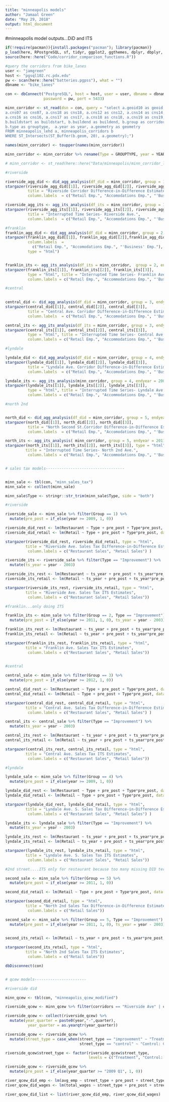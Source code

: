 ```yaml
---
title: "minneapolis models"
author: "Jamaal Green"
date: "May 29, 2018"
output: html_document
---
```


#minneapolis model outputs...DiD and ITS

```r

if(!require(pacman)){install.packages("pacman"); library(pacman)}
p_load(here, RPostgreSQL, sf, tidyr, ggplot2, ggthemes, dplyr, dbplyr, stargazer,cowplot)
source(here::here("Code/corridor_comparison_functions.R"))

#query the corridors from bike_lanes
user <- "jamgreen"
host <- "pgsql102.rc.pdx.edu"
pw <- scan(here::here("batteries.pgpss"), what = "")
dbname <- "bike_lanes"

con <- dbConnect("PostgreSQL", host = host, user = user, dbname = dbname, 
                 password = pw, port = 5433)

minn_corridor <- st_read(dsn = con, query = "select a.geoid10 as geoid, a.c000 as c000,
a.cns07 as cns07, a.cns18 as cns18, a.cns12 as cns12, a.cns14 as cns14, a.cns15 as cns15, 
a.cns16 as cns16, a.cns17 as cns17, a.cns18 as cns18, a.cns19 as cns19, b.name as Name, 
b.buildstart as buildstart, b.buildend as buildend, b.group as corridor_group, 
b.type as grouptype,  a.year as year, a.geometry as geometry
FROM minneapolis_lehd a, minneapolis_corridors b
WHERE ST_Intersects(ST_Buffer(b.geom, 20), a.geometry);")

names(minn_corridor) <- toupper(names(minn_corridor)) 

minn_corridor <- minn_corridor %>% rename(Type = GROUPTYPE, year = YEAR, Group = CORRIDOR_GROUP)

# minn_corridor <- st_read(here::here("Data/minneapolis/minn_corridor_lehd_wgs84.geojson"))

#riverside

riverside_agg_did <- did_agg_analysis(df_did = minn_corridor, group = 1, endyear = 2009)
stargazer(riverside_agg_did[[1]], riverside_agg_did[[2]], riverside_agg_did[[3]], 
          title = "Riverside Corridor Difference-in-Difference Estimates", 
          column.labels  = c("Retail Emp.", "Accomodations Emp.", "'Business' Emp."), type = "html")

riverside_agg_its <- agg_its_analysis(df_its = minn_corridor, group = 1, endyear = 2009)
stargazer(riverside_agg_its[[1]], riverside_agg_its[[2]], riverside_agg_its[[3]], type = "html", 
          title = "Interrupted Time Series- Riverside Ave.", 
          column.labels  = c("Retail Emp.", "Accomodations Emp.", "'Business' Emp."))

#franklin
franklin_agg_did <- did_agg_analysis(df_did = minn_corridor, group = 2, endyear = 2011)
stargazer(franklin_agg_did[[1]], franklin_agg_did[[2]],franklin_agg_did[[3]],         title = "Franklin Ave. Corridor Difference-in-Difference Estimates", 
          column.labels  = 
            c("Retail Emp.", "Accomodations Emp.", "'Business' Emp."), 
          type = "html")


franklin_its <- agg_its_analysis(df_its = minn_corridor,  group = 2, endyear = 2011)
stargazer(franklin_its[[1]], franklin_its[[2]], franklin_its[[3]], 
          type = "html", title = "Interrupted Time Series- Franklin Ave.", 
          column.labels = c("Retail Emp.", "Accommodations Emp.", "'Business' Emp."))

#central
 

central_did <- did_agg_analysis(df_did = minn_corridor, group = 3, endyear = 2012)
stargazer(central_did[[1]], central_did[[2]], central_did[[3]], 
          title = "Central Ave. Corridor Difference-in-Difference Estimates", 
          column.labels  = c("Retail Emp.", "Accomodations Emp.", "'Business' Emp."), type = "html")

central_its <- agg_its_analysis(df_its = minn_corridor, group = 3, endyear = 2012)
stargazer(central_its[[1]], central_its[[2]], central_its[[3]], 
          type = "html", title = "Interrupted Time Series- Central Ave.", 
          column.labels = c("Retail Emp.", "Accommodations Emp.", "'Business' Emp."))

#lyndale

lyndale_did <- did_agg_analysis(df_did = minn_corridor, group = 4, endyear = 2009)
stargazer(lyndale_did[[1]], lyndale_did[[2]], lyndale_did[[3]], 
          title = "Lyndale Ave. Corridor Difference-in-Difference Estimates", 
          column.labels  = c("Retail Emp.", "Accomodations Emp.", "'Business' Emp."), type = "html")

lyndale_its <- agg_its_analysis(minn_corridor, group = 4, endyear = 2009)
stargazer(lyndale_its[[1]], lyndale_its[[2]], lyndale_its[[3]], 
          type = "html", title = "Interrupted Time Series- Lyndale Ave.", 
          column.labels = c("Retail Emp.", "Accommodations Emp.", "'Business' Emp."))

#north 2nd


north_did <- did_agg_analysis(df_did = minn_corridor, group = 5, endyear = 2011)
stargazer(north_did[[1]], north_did[[2]], north_did[[3]], 
          title = "North Second St.Corridor Difference-in-Difference Estimates", 
          column.labels  = c("Retail Emp.", "Accomodations Emp.", "'Business' Emp."), type = "html")

north_its <- agg_its_analysis( minn_corridor, group = 5, endyear = 2011)
stargazer(north_its[[1]], north_its[[2]], north_its[[3]], type = "html",
         title = "Interrupted Time Series- North 2nd Ave.", 
          column.labels = c("Retail Emp.", "Accommodations Emp.", "'Business' Emp.") )


# sales tax models-----------------------------------


minn_sale <- tbl(con, "minn_sales_tax")
minn_sale <- collect(minn_sale)

minn_sale$Type <- stringr::str_trim(minn_sale$Type, side = "both")

#riverside

riverside_sale <- minn_sale %>% filter(Group == 1) %>% 
  mutate(pre_post = if_else(year >= 2009, 1, 0))

riverside_did_rest <- lm(Restaurant ~ Type + pre_post + Type*pre_post, data = riverside_sale)
riverside_did_retail <- lm(Retail ~ Type + pre_post + Type*pre_post, data = riverside_sale)

stargazer(riverside_did_rest, riverside_did_retail, type = "html",
         title = "Riverside Ave. Sales Tax Difference-in-Difference Estimates", 
          column.labels = c("Restaurant Sales", "Retail Sales") )

riverside_its <- riverside_sale %>% filter(Type == "Improvement") %>% 
  mutate(ts_year = year - 2003)

riverside_its_rest <- lm(Restaurant ~ ts_year + pre_post + ts_year*pre_post, data = riverside_its)
riverside_its_retail <- lm(Retail ~ ts_year + pre_post + ts_year*pre_post, data = riverside_its)

stargazer(riverside_its_rest, riverside_its_retail, type = "html",
         title = "Riverside Ave. Sales Tax ITS Estimates", 
          column.labels = c("Restaurant Sales", "Retail Sales"))

#franklin...only doing ITS

franklin_its <- minn_sale %>% filter(Group == 2, Type == "Improvement") %>% 
  mutate(pre_post = if_else(year >= 2011, 1, 0), ts_year = year - 2003)

franklin_its_rest <- lm(Restaurant ~ ts_year + pre_post + ts_year*pre_post, data = franklin_its)
franklin_its_retail <- lm(Retail ~ ts_year + pre_post + ts_year*pre_post, data = franklin_its)

stargazer(franklin_its_rest, franklin_its_retail, type = "html",
         title = "Franklin Ave. Sales Tax ITS Estimates", 
          column.labels = c("Restaurant Sales", "Retail Sales"))
  

#central

central_sale <- minn_sale %>% filter(Group == 3) %>% 
  mutate(pre_post = if_else(year >= 2012, 1, 0))

central_did_rest <- lm(Restaurant ~ Type + pre_post + Type*pre_post, data = central_sale)
central_did_retail <- lm(Retail ~ Type + pre_post + Type*pre_post, data = central_sale)

stargazer(central_did_rest, central_did_retail, type = "html",
         title = "Central Ave. Sales Tax Difference-in-Difference Estimates", 
          column.labels = c("Restaurant Sales", "Retail Sales") )

central_its <- central_sale %>% filter(Type == "Improvement") %>% 
  mutate(ts_year = year - 2003)

central_its_rest <- lm(Restaurant ~ ts_year + pre_post + ts_year*pre_post, data = central_its)
central_its_retail <- lm(Retail ~ ts_year + pre_post + ts_year*pre_post, data = central_its)

stargazer(central_its_rest, central_its_retail, type = "html",
         title = "Central Ave. Sales Tax ITS Estimates", 
          column.labels = c("Restaurant Sales", "Retail Sales"))

#lyndale

lyndale_sale <- minn_sale %>% filter(Group == 4) %>% 
  mutate(pre_post = if_else(year >= 2009, 1, 0))

lyndale_did_rest <- lm(Restaurant ~ Type + pre_post + Type*pre_post, data = lyndale_sale)
lyndale_did_retail <- lm(Retail ~ Type + pre_post + Type*pre_post, data = lyndale_sale)

stargazer(lyndale_did_rest, lyndale_did_retail, type = "html",
         title = "Lyndale Ave. S. Sales Tax Difference-in-Difference Estimates", 
          column.labels = c("Restaurant Sales", "Retail Sales") )

lyndale_its <- lyndale_sale %>% filter(Type == "Improvement") %>% 
  mutate(ts_year = year - 2003)

lyndale_its_rest <- lm(Restaurant ~ ts_year + pre_post + ts_year*pre_post, data = lyndale_its)
lyndale_its_retail <- lm(Retail ~ ts_year + pre_post + ts_year*pre_post, data = lyndale_its)

stargazer(lyndale_its_rest, lyndale_its_retail, type = "html",
         title = "Lyndale Ave. S. Sales Tax ITS Estimates", 
          column.labels = c("Restaurant Sales", "Retail Sales")) 

#2nd street....ITS only for restaurant because too many missing DID terms

second_sale <- minn_sale %>% filter(Group == 5) %>% 
  mutate(pre_post = if_else(year >= 2011, 1, 0))

second_did_retail <- lm(Retail ~ Type + pre_post + Type*pre_post, data = second_sale)

stargazer(second_did_retail, type = "html",
         title = "North 2nd Sales Tax Difference-in-Difference Estimates", 
          column.labels = c("Retail Sales")) 

second_sale <- minn_sale %>% filter(Group == 5, Type == "Improvement") %>% 
  mutate(pre_post = if_else(year >= 2011, 1, 0), ts_year = year - 2003)
  

second_its_retail <- lm(Retail ~ ts_year + pre_post + ts_year*pre_post, data = second_sale)

stargazer(second_its_retail, type = "html",
         title = "North 2nd Sales Tax ITS Estimates", 
          column.labels = c("Retail Sales"))  

dbDisconnect(con)


# qcew models-----------------------

#riverside did

minn_qcew <- tbl(con, "minneapolis_qcew_modified")

riverside_qcew <- minn_qcew %>% filter(corridors == "Riverside Ave" | corridors == "Cedar Ave")

riverside_qcew <- collect(riverside_qcew) %>% 
  mutate(year_quarter = paste0(year,"-",quarter), 
          year_quarter = as.yearqtr(year_quarter))

riverside_qcew <- riverside_qcew %>% 
  mutate(street_type = case_when(street_type == "improvement" ~ "Treatment",
                                 street_type == "control" ~ "Control: Cedar Ave"))

riverside_qcew$street_type <- factor(riverside_qcew$street_type, 
                                     levels = c("Treatment", "Control: Cedar Ave"))

riverside_qcew <- riverside_qcew %>% 
  mutate(pre_post = if_else(year_quarter >= "2009 Q1", 1, 0))

river_qcew_did_emp <- lm(avg_emp ~ street_type + pre_post + street_type*pre_post, riverside_qcew)
river_qcew_did_wages <- lm(total_wages ~ street_type + pre_post + street_type*pre_post, riverside_qcew)

river_qcew_did_list <- list(river_qcew_did_emp, river_qcew_did_wages)

```
